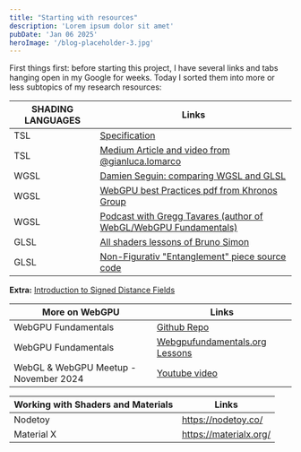 ```yaml
---
title: "Starting with resources"
description: 'Lorem ipsum dolor sit amet'
pubDate: 'Jan 06 2025'
heroImage: '/blog-placeholder-3.jpg'
---
```


First things first: before starting this project, I have several links and tabs hanging open in my Google for weeks.
Today I sorted them into more or less subtopics of my research resources:

| SHADING LANGUAGES    | Links |
| -------- | ------- |
| TSL  | [Specification](https://github.com/mrdoob/three.js/wiki/Three.js-Shading-Language)   |
| TSL | [Medium Article and video from @gianluca.lomarco](https://medium.com/@gianluca.lomarco/three-js-shading-language-a-new-era-for-shaders-cd48de8b22b0)   |
| WGSL    | [Damien Seguin: comparing WGSL and GLSL](https://dmnsgn.me/blog/from-glsl-to-wgsl-the-future-of-shaders-on-the-web/)   |
| WGSL    | [WebGPU best Practices pdf from Khronos Group](https://www.khronos.org/assets/uploads/developers/presentations/WebGPU_Best_Practices_Google.pdf)|
| WGSL    | [Podcast with Gregg Tavares (author of WebGL/WebGPU Fundamentals)](https://changelog.com/jsparty/304)|
| GLSL    | [All shaders lessons of Bruno Simon](https://threejs-journey.com/lessons/shader-patterns) |
| GLSL    | [Non-Figurativ "Entanglement" piece source code](https://github.com/bgstaal/gpuparticles)|

**Extra:** 
[Introduction to Signed Distance Fields](https://www.youtube.com/watch?v=pEdlZ9W2Xs0)


| More on WebGPU   | Links |
| -------- | ------- |
| WebGPU Fundamentals    | [Github Repo](https://github.com/webgpu/webgpufundamentals) |
| WebGPU Fundamentals    | [Webgpufundamentals.org Lessons](https://webgpufundamentals.org/webgpu/lessons/webgpu-wgsl.html)|
| WebGL & WebGPU Meetup - November 2024  | [Youtube video](https://www.youtube.com/watch?v=koY-kDb50VI) |

| Working with Shaders and Materials | Links |
| -------- | ------- |
| Nodetoy   | https://nodetoy.co/|
| Material X    | https://materialx.org/ |

